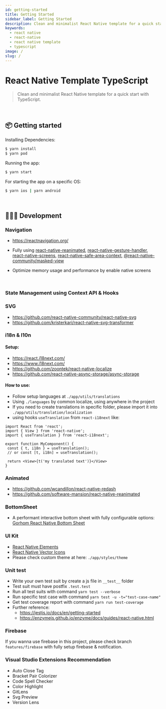 ```yaml
---
id: getting-started
title: Getting Started
sidebar_label: Getting Started
description: Clean and minimalist React Native template for a quick start with TypeScript
keywords:
  - react native
  - react-native
  - react native template
  - typescript
image: /
slug: /
---
```


# React Native Template TypeScript

> Clean and minimalist React Native template for a quick start with TypeScript.

<br />

## 📦 Getting started

Installing Dependencies:

```bash
$ yarn install
$ yarn pod
```

Running the app:

```bash
$ yarn start
```

For starting the app on a specific OS:

```bash
$ yarn ios | yarn android
```

<br />

## 👩🏾‍💻 Development

### Navigation

- https://reactnavigation.org/

- Fully using [react-native-reanimated](https://github.com/software-mansion/react-native-reanimated), [react-native-gesture-handler](https://github.com/software-mansion/react-native-gesture-handler), [react-native-screens](https://github.com/software-mansion/react-native-screens), [react-native-safe-area-context](https://github.com/th3rdwave/react-native-safe-area-context), [@react-native-community/masked-view](https://github.com/react-native-masked-view/masked-view#readme)

- Optimize memory usage and performance by enable native screens

<br />

### State Management using Context API & Hooks

### SVG

- https://github.com/react-native-community/react-native-svg
- https://github.com/kristerkari/react-native-svg-transformer

### i18n & l10n

#### Setup:

- https://react.i18next.com/
- https://www.i18next.com/
- https://github.com/zoontek/react-native-localize
- https://github.com/react-native-async-storage/async-storage

#### How to use:

- Follow setup languages at `./app/utils/translations`
- Using `./languages` by common localize, using anywhere in the project
- If you need to create translations in specific folder, please import it into `./app/utils/translation/localization`
- using hooks `useTranslation` from `react-i18next` like:

```
import React from 'react';
import { View } from 'react-native';
import { useTranslation } from 'react-i18next';

export function MyComponent() {
 const { t, i18n } = useTranslation();
 // or const [t, i18n] = useTranslation();

 return <View>{t('my translated text')}</View>
}
```

### Animated

- https://github.com/wcandillon/react-native-redash
- https://github.com/software-mansion/react-native-reanimated

### BottomSheet

- A performant interactive bottom sheet with fully configurable options: [Gorhom React Native Bottom Sheet](https://gorhom.github.io/react-native-bottom-sheet/)

### UI Kit

- [React Native Elements](https://reactnativeelements.com/docs)
- [React Native Vector Icons](https://github.com/oblador/react-native-vector-icons)
- Please check custom theme at here: `./app/styles/theme`

### Unit test

- Write your own test suit by create a js file in `__test__` folder
- Test suit must have postfix `.test.test`
- Run all test suits with command `yarn test --verbose`
- Run specific test case with command `yarn test -u -t="test-case-name"`
- Get test coverage report with command `yarn run test-coverage`
- Further reference:
  - https://jestjs.io/docs/en/getting-started
  - https://enzymejs.github.io/enzyme/docs/guides/react-native.html

### Firebase

If you wanna use firebase in this project, please check branch `features/firebase` with fully setup firebase & notification.

### Visual Studio Extensions Recommendation

- Auto Close Tag
- Bracket Pair Colorizer
- Code Spell Checker
- Color Highlight
- GitLens
- Svg Preview
- Version Lens
